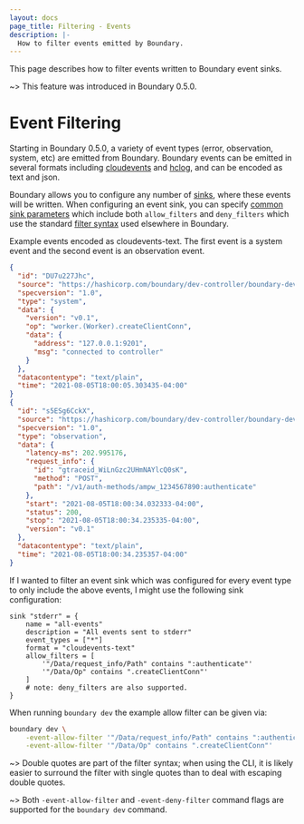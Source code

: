 ```yaml
---
layout: docs
page_title: Filtering - Events
description: |-
  How to filter events emitted by Boundary.
---
```


This page describes how to filter events written to Boundary event sinks.

~> This feature was introduced in Boundary 0.5.0.

# Event Filtering

Starting in Boundary 0.5.0, a variety of event types (error, observation,
system, etc) are emitted from Boundary.   Boundary events can be emitted in
several formats including [cloudevents](https://github.com/cloudevents/spec) and
[hclog](https://github.com/hashicorp/go-hclog), and can be encoded as text and
json. 

Boundary allows you to configure any number of
[sinks](/docs/configuration/events/overview), where these events will be
written. When configuring an event sink, you can specify [common sink
parameters](/docs/configuration/events/common) which include both
`allow_filters` and `deny_filters` which use the standard [filter
syntax](/docs/concepts/filtering) used 
elsewhere in Boundary. 

Example events encoded as cloudevents-text.  The first event is a system event
and the second event is an observation event.
```json
{
  "id": "DU7u227Jhc",
  "source": "https://hashicorp.com/boundary/dev-controller/boundary-dev",
  "specversion": "1.0",
  "type": "system",
  "data": {
    "version": "v0.1",
    "op": "worker.(Worker).createClientConn",
    "data": {
      "address": "127.0.0.1:9201",
      "msg": "connected to controller"
    }
  },
  "datacontentype": "text/plain",
  "time": "2021-08-05T18:00:05.303435-04:00"
}
{
  "id": "s5ESg6CckX",
  "source": "https://hashicorp.com/boundary/dev-controller/boundary-dev",
  "specversion": "1.0",
  "type": "observation",
  "data": {
    "latency-ms": 202.995176,
    "request_info": {
      "id": "gtraceid_WiLnGzc2UHmNAYlcQ0sK",
      "method": "POST",
      "path": "/v1/auth-methods/ampw_1234567890:authenticate"
    },
    "start": "2021-08-05T18:00:34.032333-04:00",
    "status": 200,
    "stop": "2021-08-05T18:00:34.235335-04:00",
    "version": "v0.1"
  },
  "datacontentype": "text/plain",
  "time": "2021-08-05T18:00:34.235357-04:00"
}
```

If I wanted to filter an event sink which was configured for every event type to
only include the above events, I might use the following sink configuration:
```
sink "stderr" = {
    name = "all-events"
    description = "All events sent to stderr"
    event_types = ["*"]
    format = "cloudevents-text"
    allow_filters = [
        '"/Data/request_info/Path" contains ":authenticate"'
        '"/Data/Op" contains ".createClientConn"'
    ]
    # note: deny_filters are also supported.
}
```

When running `boundary dev` the example allow filter can be given via:
```bash
boundary dev \
    -event-allow-filter '"/Data/request_info/Path" contains ":authenticate"' \
    -event-allow-filter '"/Data/Op" contains ".createClientConn"'
```
~> Double quotes are part of the filter syntax; when using the CLI, it is likely
easier to surround the filter with single quotes than to deal with escaping
double quotes.

~> Both `-event-allow-filter` and `-event-deny-filter` command flags are
supported for the `boundary dev` command.


